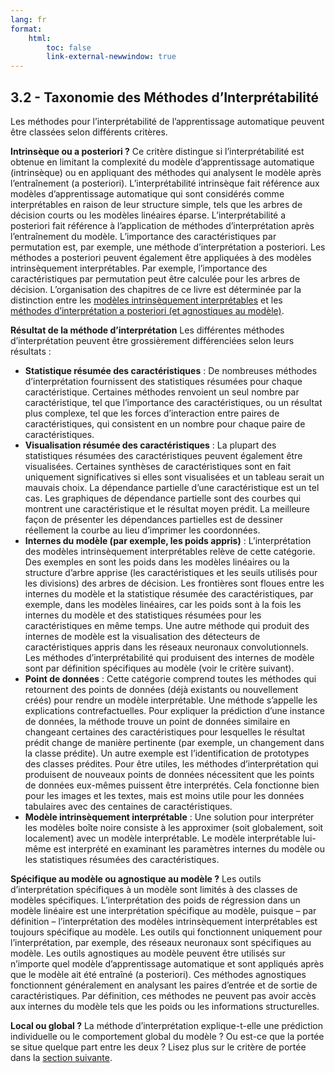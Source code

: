 ```yaml
---
lang: fr
format:
    html:
        toc: false
        link-external-newwindow: true
---
```


## 3.2 - Taxonomie des Méthodes d'Interprétabilité

Les méthodes pour l'interprétabilité de l'apprentissage automatique peuvent être classées selon différents critères.

**Intrinsèque ou a posteriori ?**
Ce critère distingue si l'interprétabilité est obtenue en limitant la complexité du modèle d'apprentissage automatique (intrinsèque) ou en appliquant des méthodes qui analysent le modèle après l'entraînement (a posteriori). L'interprétabilité intrinsèque fait référence aux modèles d'apprentissage automatique qui sont considérés comme interprétables en raison de leur structure simple, tels que les arbres de décision courts ou les modèles linéaires éparse. L'interprétabilité a posteriori fait référence à l'application de méthodes d'interprétation après l'entraînement du modèle. L'importance des caractéristiques par permutation est, par exemple, une méthode d'interprétation a posteriori. Les méthodes a posteriori peuvent également être appliquées à des modèles intrinsèquement interprétables. Par exemple, l'importance des caractéristiques par permutation peut être calculée pour les arbres de décision. L'organisation des chapitres de ce livre est déterminée par la distinction entre les [modèles intrinsèquement interprétables](#sec-simple) et les [méthodes d'interprétation a posteriori (et agnostiques au modèle)](#sec-agnostic).

**Résultat de la méthode d'interprétation**
Les différentes méthodes d'interprétation peuvent être grossièrement différenciées selon leurs résultats :

- **Statistique résumée des caractéristiques** :
De nombreuses méthodes d'interprétation fournissent des statistiques résumées pour chaque caractéristique. Certaines méthodes renvoient un seul nombre par caractéristique, tel que l'importance des caractéristiques, ou un résultat plus complexe, tel que les forces d'interaction entre paires de caractéristiques, qui consistent en un nombre pour chaque paire de caractéristiques.
- **Visualisation résumée des caractéristiques** :
La plupart des statistiques résumées des caractéristiques peuvent également être visualisées. Certaines synthèses de caractéristiques sont en fait uniquement significatives si elles sont visualisées et un tableau serait un mauvais choix. La dépendance partielle d'une caractéristique est un tel cas. Les graphiques de dépendance partielle sont des courbes qui montrent une caractéristique et le résultat moyen prédit. La meilleure façon de présenter les dépendances partielles est de dessiner réellement la courbe au lieu d'imprimer les coordonnées.
- **Internes du modèle (par exemple, les poids appris)** :
L'interprétation des modèles intrinsèquement interprétables relève de cette catégorie. Des exemples en sont les poids dans les modèles linéaires ou la structure d'arbre apprise (les caractéristiques et les seuils utilisés pour les divisions) des arbres de décision. Les frontières sont floues entre les internes du modèle et la statistique résumée des caractéristiques, par exemple, dans les modèles linéaires, car les poids sont à la fois les internes du modèle et des statistiques résumées pour les caractéristiques en même temps. Une autre méthode qui produit des internes de modèle est la visualisation des détecteurs de caractéristiques appris dans les réseaux neuronaux convolutionnels. Les méthodes d'interprétabilité qui produisent des internes de modèle sont par définition spécifiques au modèle (voir le critère suivant).
- **Point de données** :
Cette catégorie comprend toutes les méthodes qui retournent des points de données (déjà existants ou nouvellement créés) pour rendre un modèle interprétable. Une méthode s'appelle les explications contrefactuelles. Pour expliquer la prédiction d'une instance de données, la méthode trouve un point de données similaire en changeant certaines des caractéristiques pour lesquelles le résultat prédit change de manière pertinente (par exemple, un changement dans la classe prédite). Un autre exemple est l'identification de prototypes des classes prédites. Pour être utiles, les méthodes d'interprétation qui produisent de nouveaux points de données nécessitent que les points de données eux-mêmes puissent être interprétés. Cela fonctionne bien pour les images et les textes, mais est moins utile pour les données tabulaires avec des centaines de caractéristiques.
- **Modèle intrinsèquement interprétable** :
Une solution pour interpréter les modèles boîte noire consiste à les approximer (soit globalement, soit localement) avec un modèle interprétable. Le modèle interprétable lui-même est interprété en examinant les paramètres internes du modèle ou les statistiques résumées des caractéristiques.

**Spécifique au modèle ou agnostique au modèle ?**
Les outils d'interprétation spécifiques à un modèle sont limités à des classes de modèles spécifiques. L'interprétation des poids de régression dans un modèle linéaire est une interprétation spécifique au modèle, puisque -- par définition -- l'interprétation des modèles intrinsèquement interprétables est toujours spécifique au modèle. Les outils qui fonctionnent uniquement pour l'interprétation, par exemple, des réseaux neuronaux sont spécifiques au modèle. Les outils agnostiques au modèle peuvent être utilisés sur n'importe quel modèle d'apprentissage automatique et sont appliqués après que le modèle ait été entraîné (a posteriori). Ces méthodes agnostiques fonctionnent généralement en analysant les paires d'entrée et de sortie de caractéristiques. Par définition, ces méthodes ne peuvent pas avoir accès aux internes du modèle tels que les poids ou les informations structurelles.

**Local ou global ?**
La méthode d'interprétation explique-t-elle une prédiction individuelle ou le comportement global du modèle ?
Ou est-ce que la portée se situe quelque part entre les deux ?
Lisez plus sur le critère de portée dans la [section suivante](#).